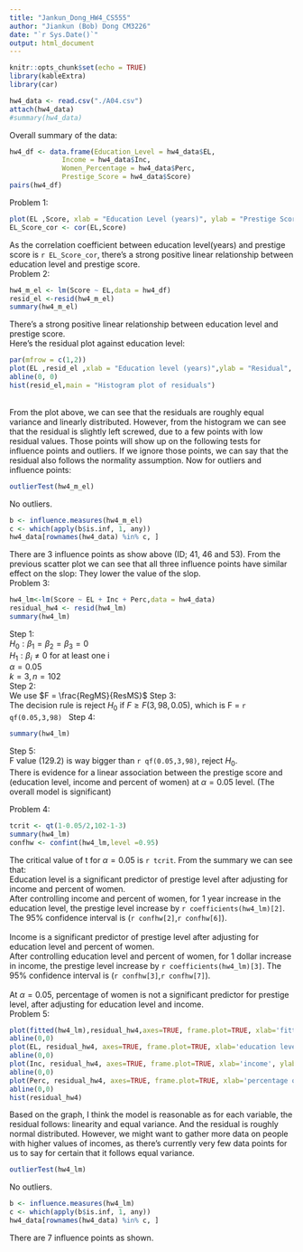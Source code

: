 ```yaml
---
title: "Jankun_Dong_HW4_CS555"
author: "Jiankun (Bob) Dong CM3226"
date: "`r Sys.Date()`"
output: html_document
---
```


```r
knitr::opts_chunk$set(echo = TRUE)
library(kableExtra)
library(car)
```


```r
hw4_data <- read.csv("./A04.csv")
attach(hw4_data)
#summary(hw4_data)
```
Overall summary of the data:
```r
hw4_df <- data.frame(Education_Level = hw4_data$EL,
             Income = hw4_data$Inc,
             Women_Percentage = hw4_data$Perc,
             Prestige_Score = hw4_data$Score)
pairs(hw4_df)
```

Problem 1:\
```r
plot(EL ,Score, xlab = "Education Level (years)", ylab = "Prestige Score")
EL_Score_cor <- cor(EL,Score)
```
As the correlation coefficient between education level(years) and prestige score is `r EL_Score_cor`, there's a strong positive linear relationship between education level and prestige score. \
Problem 2:\
```r
hw4_m_el <- lm(Score ~ EL,data = hw4_df)
resid_el <-resid(hw4_m_el)
summary(hw4_m_el)
```
There's a strong positive linear relationship between education level and prestige score. \
Here's the residual plot against education level: \
```r
par(mfrow = c(1,2))
plot(EL ,resid_el ,xlab = "Education level (years)",ylab = "Residual", main = "Residual Plot")
abline(0, 0)
hist(resid_el,main = "Histogram plot of residuals")
```
\
From the plot above, we can see that the residuals are roughly equal variance and linearly distributed. However, from the histogram we can see that the residual is slightly left screwed, due to a few points with low residual values. Those points will show up on the following tests for influence points and outliers. If we ignore those points, we can say that the residual also follows the normality assumption.
Now for outliers and influence points: \
```r
outlierTest(hw4_m_el)
```
No outliers.\
```r
b <- influence.measures(hw4_m_el)
c <- which(apply(b$is.inf, 1, any))
hw4_data[rownames(hw4_data) %in% c, ]

```
There are 3 influence points as show above (ID; 41, 46 and 53). From the previous scatter plot we can see that all three influence points have similar effect on the slop: They lower the value of the slop. \
Problem 3: \
```r
hw4_lm<-lm(Score ~ EL + Inc + Perc,data = hw4_data)
residual_hw4 <- resid(hw4_lm)
summary(hw4_lm)
```
Step 1: \
$H_0 : \beta_1 = \beta_2 = \beta_3 =0$ \
$H_1 : \beta_i \neq 0$ for at least one i \
$\alpha = 0.05$ \
$k = 3, n = 102$ \
Step 2: \
We use $F = \frac{RegMS}{ResMS}$
Step 3: \
The decision rule is reject $H_0$ if $F \geq F(3,98,0.05)$, which is F = `r qf(0.05,3,98)` \ 
Step 4: \
```r
summary(hw4_lm)
```
Step 5: \
F value (129.2) is way bigger than `r qf(0.05,3,98)`, reject $H_0$. \
There is evidence for a linear association between the prestige score and (education level, income and percent of women) at $\alpha = 0.05$ level. (The overall model is significant) \

Problem 4: \
```r
tcrit <- qt(1-0.05/2,102-1-3)
summary(hw4_lm)
confhw <- confint(hw4_lm,level =0.95)
```
The critical value of t for $\alpha = 0.05$ is `r tcrit`.
From the summary we can see that: \
Education level is a significant predictor of prestige level after adjusting for income and percent of women. \
After controlling income and percent of women, for 1 year increase in the education level, the prestige level increase by `r coefficients(hw4_lm)[2]`. The 95% confidence interval is (`r confhw[2]`,`r confhw[6]`). \
\
Income is a significant predictor of prestige level after adjusting for education level and percent of women. \
After controlling education level and percent of women, for 1 dollar increase in income, the prestige level increase by `r coefficients(hw4_lm)[3]`. The 95% confidence interval is (`r confhw[3]`,`r confhw[7]`). \
\
At $\alpha = 0.05$, percentage of women is not a significant predictor for prestige level, after adjusting for education level and income. \
Problem 5: \
```r
plot(fitted(hw4_lm),residual_hw4,axes=TRUE, frame.plot=TRUE, xlab='fitted values', ylab='residue')
abline(0,0)
plot(EL, residual_hw4, axes=TRUE, frame.plot=TRUE, xlab='education level', ylab='residue')
abline(0,0)
plot(Inc, residual_hw4, axes=TRUE, frame.plot=TRUE, xlab='income', ylab='residue')
abline(0,0)
plot(Perc, residual_hw4, axes=TRUE, frame.plot=TRUE, xlab='percentage of women', ylab='residue')
abline(0,0)
hist(residual_hw4)

```
Based on the graph, I think the model is reasonable as for each variable, the residual follows: linearity and equal variance. And the residual is roughly normal distributed. However, we might want to gather more data on people with higher values of incomes, as there's currently very few data points for us to say for certain that it follows equal variance. 

```r
outlierTest(hw4_lm)
```
No outliers. \
```r
b <- influence.measures(hw4_lm)
c <- which(apply(b$is.inf, 1, any))
hw4_data[rownames(hw4_data) %in% c, ]
```
There are 7 influence points as shown.




